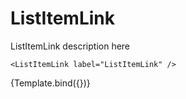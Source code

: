 

<Meta title="Base/ListItemLink" component={ListItemLink} />


# ListItemLink

ListItemLink description here

```tsx
<ListItemLink label="ListItemLink" />
```

<Canvas>
  <Story
    name="ListItemLink"
    args={{
      to: '/home',
    }}
  >
    {Template.bind({})}
  </Story>
</Canvas>

<ArgsTable story="ListItemLink" />
